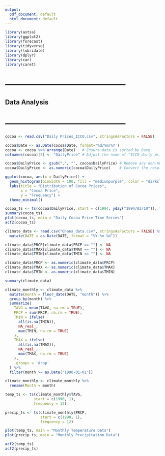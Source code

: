```yaml
---
output:
  pdf_document: default
  html_document: default
---
```

```r
library(astsa)
library(ggplot2)
library(forecast)
library(tidyverse)
library(lubridate)
library(dplyr)
library(car)
library(caret)
```

# ------------------------------------------
## Data Analysis
# ------------------------------------------

```r
cocoa <- read.csv("Daily Prices_ICCO.csv", stringsAsFactors = FALSE)

cocoa$Date <- as.Date(cocoa$Date, format='%d/%m/%Y')
cocoa <- cocoa %>% arrange(Date)   # Ensure data is sorted by Date.
colnames(cocoa)[2] <- "DailyPrice" # Adjust the name of "ICCO daily price" for convenience.

cocoa$DailyPrice <- gsub(",", "", cocoa$DailyPrice) # Remove any non-numeric characters in Price column.
cocoa$DailyPrice <- as.numeric(cocoa$DailyPrice)    # Convert the results to numeric.
```

```r
ggplot(cocoa, aes(x = DailyPrice)) +
  geom_histogram(binwidth = 100, fill = "mediumpurple", color = "darkslateblue", alpha = 0.7) + 
  labs(title = "Distribution of Cocoa Prices",
       x = "Cocoa Price",
       y = "Frequency") +
  theme_minimal()
```

```r
cocoa_ts <- ts(cocoa$DailyPrice, start = c(1994, yday("1994/03/10")), frequency = 365)
summary(cocoa_ts)
plot(cocoa_ts, main = "Daily Cocoa Price Time Series")
acf2(cocoa_ts)
```

```r
climate_data <- read.csv("Ghana_data.csv", stringsAsFactors = FALSE) %>%
  mutate(DATE = as.Date(DATE, format = "%Y-%m-%d"))

climate_data$PRCP[climate_data$PRCP == ""] <- NA
climate_data$TMAX[climate_data$TMAX == ""] <- NA
climate_data$TMIN[climate_data$TMIN == ""] <- NA

climate_data$PRCP <- as.numeric(climate_data$PRCP)
climate_data$TMAX <- as.numeric(climate_data$TMAX)
climate_data$TMIN <- as.numeric(climate_data$TMIN)
```

```r
summary(climate_data)
```

```r
climate_monthly <- climate_data %>% 
  mutate(month = floor_date(DATE, "month")) %>%
  group_by(month) %>%
  summarize(
    TAVG = mean(TAVG, na.rm = TRUE),
    PRCP = sum(PRCP, na.rm = TRUE),
    TMIN = ifelse(
      all(is.na(TMIN)),
      NA_real_,
      max(TMIN, na.rm = TRUE)
    ),
    TMAX = ifelse(
      all(is.na(TMAX)),
      NA_real_,
      max(TMAX, na.rm = TRUE)
    ),
    .groups = 'drop'
  ) %>%
  filter(month >= as.Date("1990-01-01"))

climate_monthly <- climate_monthly %>% 
  rename(Month = month)
```

```r
temp_ts <- ts(climate_monthly$TAVG,
             start = c(1990, 1),
             frequency = 12)

precip_ts <- ts(climate_monthly$PRCP,
                start = c(1990, 1),
                frequency = 12)
```

```r
plot(temp_ts, main = "Monthly Temperature Data")
plot(precip_ts, main = "Monthly Precipitation Data")
```

```r
acf2(temp_ts)
acf2(precip_ts)
```
